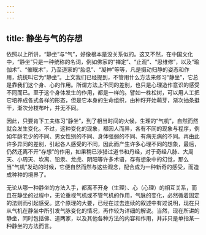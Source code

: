 ```yaml
---
---
---
```

title: 静坐与气的存想
---




依照以上所讲，“静坐”与“气”，好像根本是没关系似的。这又不然，在中国文化中，“静坐”只是一种统称的名词，例如佛家的“禅定”、“止观”、“思维修”，以及“瑜伽术”、“催眠术”，乃至道家的“胎息”、“凝神”等等，凡是摄动归静的姿态和作用，统统叫它为“静坐”。上文我们已经提到，不管用什么方法来修习“静坐”，它总是靠我们这个身、心的作用。所谓方法上不同的差别，也只是心理造作意识的感受不同而已。至于这个身体发生的作用，都是一样的。譬如一株松树，可以用人工把它培养成各式各样的形态，但是它本身的生命组织，由种籽开始萌芽，渐次抽条挺干，渐次分枝布叶，并无不同。

因此，只要肯下工夫练习“静坐”，到了相当时间的火候，生理的“气机”，自然而然就会发生变化。不过，这种变化的现象，都因人而异，各有不同的现象与程序，例如年龄老少的不同、男女性别的不同、身体强弱的不同、有病无病的不同。再由此许多异同的差别，引起各人感受的不同，因此而产生许多心理不同的想象，最后，仍然还离不开“存想”的作用，如果稍已涉猎过道书和丹经，对于奇经八脉、大周天、小周天、坎离、铅汞、龙虎、阴阳等许多术语，存有想象中的幻觉，那么当“气机”发动的时候，它便自然而然与这些观念，配合成为一种新奇的感受，而造成种种的境界了。

无论从哪一种静坐的方法入手，都离不开身（生理）、心（心理）的相互关系，而且在静坐的过程中，无论重视气机或不管气机的作用，气脉的变化，必然循着固定的法则而引起感受。这个原理的大要，已经在过去连续的叙述中有过说明，现在只从气机在静坐中所引发气脉变化的情况，再作较为详细的解说。当然，现在所讲的静坐，同时包括佛、道两家，以及其他各种方法的内容和作用，并非只是单指某一种静坐的方法而言。